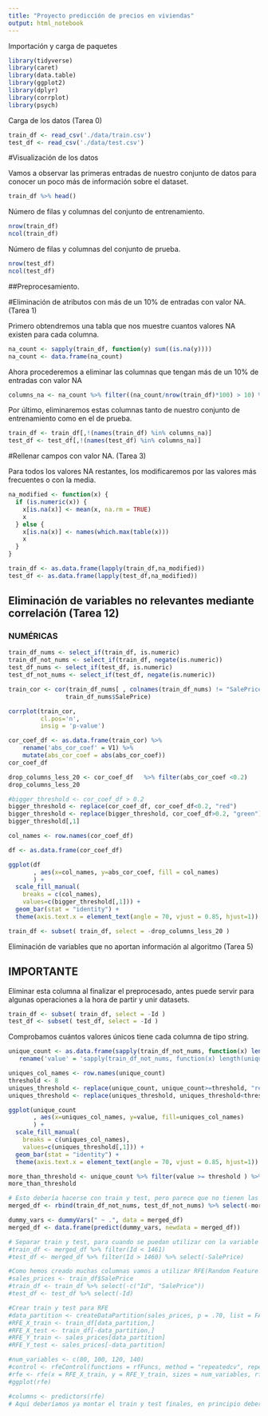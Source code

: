 ---
title: "Proyecto predicción de precios en viviendas"
output: html_notebook
---

Importación y carga de paquetes

```{r}
library(tidyverse)
library(caret)
library(data.table)
library(ggplot2)
library(dplyr)
library(corrplot)
library(psych)
```


Carga de los datos (Tarea 0)

```{r}
train_df <- read_csv('./data/train.csv')
test_df <- read_csv('./data/test.csv')

```

#Visualización de los datos

Vamos a observar las primeras entradas de nuestro conjunto de datos para conocer un poco más de información sobre
el dataset.

```{r}
train_df %>% head()
```

Número de filas y columnas del conjunto de entrenamiento.
```{r}
nrow(train_df)
ncol(train_df)
```

Número de filas y columnas del conjunto de prueba.
```{r}
nrow(test_df)
ncol(test_df)
```

##Preprocesamiento.

#Eliminación de atributos con más de un 10% de entradas con valor NA. (Tarea 1)

Primero obtendremos una tabla que nos muestre cuantos valores NA existen para cada columna.
```{r}
na_count <- sapply(train_df, function(y) sum((is.na(y))))
na_count <- data.frame(na_count)
```

Ahora procederemos a eliminar las columnas que tengan más de un 10% de entradas con valor NA

```{r}
columns_na <- na_count %>% filter((na_count/nrow(train_df)*100) > 10) %>% rownames()
```

Por último, eliminaremos estas columnas tanto de nuestro conjunto de entrenamiento como en el de prueba.

```{r}
train_df <- train_df[,!(names(train_df) %in% columns_na)]
test_df <- test_df[,!(names(test_df) %in% columns_na)]
```
#Rellenar campos con valor NA. (Tarea 3)

Para todos los valores NA restantes, los modificaremos por las valores más frecuentes o con la media.

```{r}
na_modified <- function(x) {
  if (is.numeric(x)) {
    x[is.na(x)] <- mean(x, na.rm = TRUE)
    x
  } else {
    x[is.na(x)] <- names(which.max(table(x)))
    x
  }
}

train_df <- as.data.frame(lapply(train_df,na_modified))
test_df <- as.data.frame(lapply(test_df,na_modified))
```

## Eliminación de variables no relevantes mediante correlación (Tarea 12)

### NUMÉRICAS

```{r}
train_df_nums <- select_if(train_df, is.numeric)
train_df_not_nums <- select_if(train_df, negate(is.numeric))
test_df_nums <- select_if(test_df, is.numeric)
test_df_not_nums <- select_if(test_df, negate(is.numeric))
```

```{r}

train_cor <- cor(train_df_nums[ , colnames(train_df_nums) != "SalePrice"],
                train_df_nums$SalePrice)
```

```{r}
corrplot(train_cor,
         cl.pos='n',
         insig = 'p-value')
```
```{r}
cor_coef_df <- as.data.frame(train_cor) %>% 
    rename('abs_cor_coef' = V1) %>%
    mutate(abs_cor_coef = abs(abs_cor_coef))
cor_coef_df
```
```{r}
drop_columns_less_20 <- cor_coef_df   %>% filter(abs_cor_coef <0.2)
drop_columns_less_20
```
```{r}
#bigger_threshold <- cor_coef_df > 0.2
bigger_threshold <- replace(cor_coef_df, cor_coef_df<0.2, "red")
bigger_threshold <- replace(bigger_threshold, cor_coef_df>0.2, "green")
bigger_threshold[,1]
```

```{r}
col_names <- row.names(cor_coef_df)
```

```{r}
df <- as.data.frame(cor_coef_df)
```


```{r}
ggplot(df
       , aes(x=col_names, y=abs_cor_coef, fill = col_names)
       ) + 
  scale_fill_manual(
    breaks = c(col_names),
    values=c(bigger_threshold[,1])) +
  geom_bar(stat = "identity") +
  theme(axis.text.x = element_text(angle = 70, vjust = 0.85, hjust=1))
```


```{r}
train_df <- subset( train_df, select = -drop_columns_less_20 )
```


Eliminación de variables que no aportan información al algoritmo (Tarea 5)

## IMPORTANTE
  Eliminar esta columna al finalizar el preprocesado, antes puede servir para algunas operaciones a la hora de partir y unir datasets.

```{r}
train_df <- subset( train_df, select = -Id )
test_df <- subset( test_df, select = -Id )
```

Comprobamos cuántos valores únicos tiene cada columna de tipo string.


```{r}
unique_count <- as.data.frame(sapply(train_df_not_nums, function(x) length(unique(x)))) %>% 
   rename('value' = 'sapply(train_df_not_nums, function(x) length(unique(x)))')

uniques_col_names <- row.names(unique_count)
threshold <- 8
uniques_threshold <- replace(unique_count, unique_count>=threshold, "red")
uniques_threshold <- replace(uniques_threshold, uniques_threshold<threshold, "green")

ggplot(unique_count
       , aes(x=uniques_col_names, y=value, fill=uniques_col_names)
       ) + 
  scale_fill_manual(
    breaks = c(uniques_col_names),
    values=c(uniques_threshold[,1])) +
  geom_bar(stat = "identity") +
  theme(axis.text.x = element_text(angle = 70, vjust = 0.85, hjust=1))
```
```{r}
more_than_threshold <- unique_count %>% filter(value >= threshold ) %>% rownames()
more_than_threshold
```
```{r}
# Esto debería hacerse con train y test, pero parece que no tienen las mismas dimensiones, por eso lo hago con las variables categóricas solamente
merged_df <- rbind(train_df_not_nums, test_df_not_nums) %>% select(-more_than_threshold)

dummy_vars <- dummyVars(" ~ .", data = merged_df)
merged_df <- data.frame(predict(dummy_vars, newdata = merged_df))

# Separar train y test, para cuando se puedan utilizar con la variable id
#train_df <- merged_df %>% filter(Id < 1461)
#test_df <- merged_df %>% filter(Id > 1460) %>% select(-SalePrice)

#Como hemos creado muchas columnas vamos a utilizar RFE(Random Feature Elimination) para reducir la dimensionalidad
#sales_prices <- train_df$SalePrice
#train_df <- train_df %>% select(-c("Id", "SalePrice"))
#test_df <- test_df %>% select(-Id)

#Crear train y test para RFE
#data_partition <- createDataPartition(sales_prices, p = .70, list = FALSE)
#RFE_X_train <- train_df[data_partition,]
#RFE_X_test <- train_df[-data_partition,]
#RFE_Y_train <- sales_prices[data_partition]
#RFE_Y_test <- sales_prices[-data_partition]

#num_variables <- c(80, 100, 120, 140)
#control <- rfeControl(functions = rfFuncs, method = "repeatedcv", repeats = 3, number = 5)
#rfe <- rfe(x = RFE_X_train, y = RFE_Y_train, sizes = num_variables, rfeControl = control)
#ggplot(rfe)
```
```{r}
#columns <- predictors(rfe)
# Aquí deberíamos ya montar el train y test finales, en principio debería hacer falta únicamente añadir la columna de SalePrice al train
```
